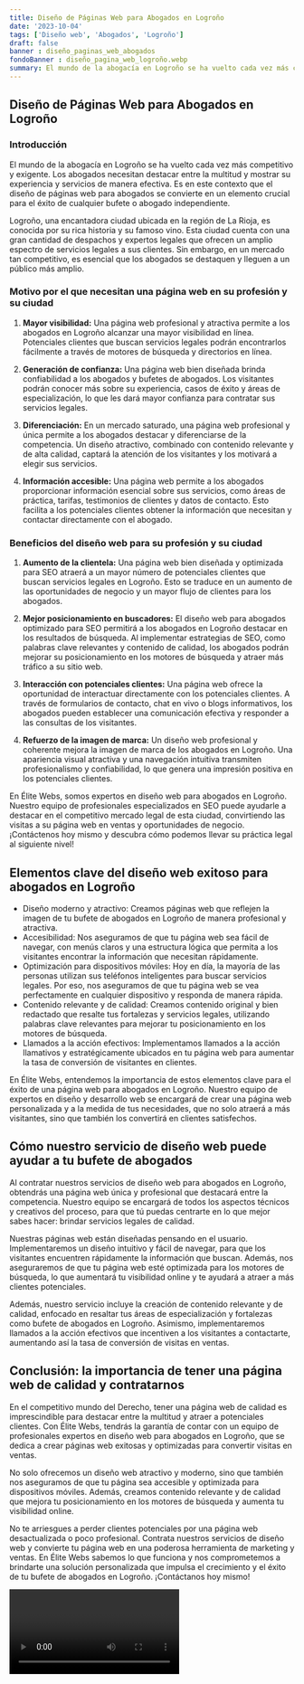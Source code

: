 ```yaml
---
title: Diseño de Páginas Web para Abogados en Logroño
date: '2023-10-04'
tags: ['Diseño web', 'Abogados', 'Logroño']
draft: false
banner : diseño_paginas_web_abogados
fondoBanner : diseño_pagina_web_logroño.webp
summary: El mundo de la abogacía en Logroño se ha vuelto cada vez más competitivo y exigente. Los abogados necesitan destacar entre la multitud y mostrar su experiencia y servicios de manera efectiva. Es en este contexto que el diseño de páginas web para abogados se convierte en un elemento crucial para el éxito de cualquier bufete o abogado independiente.
---
```


## Diseño de Páginas Web para Abogados en Logroño

### Introducción

El mundo de la abogacía en Logroño se ha vuelto cada vez más competitivo y exigente. Los abogados necesitan destacar entre la multitud y mostrar su experiencia y servicios de manera efectiva. Es en este contexto que el diseño de páginas web para abogados se convierte en un elemento crucial para el éxito de cualquier bufete o abogado independiente.

Logroño, una encantadora ciudad ubicada en la región de La Rioja, es conocida por su rica historia y su famoso vino. Esta ciudad cuenta con una gran cantidad de despachos y expertos legales que ofrecen un amplio espectro de servicios legales a sus clientes. Sin embargo, en un mercado tan competitivo, es esencial que los abogados se destaquen y lleguen a un público más amplio.

### Motivo por el que necesitan una página web en su profesión y su ciudad

1. **Mayor visibilidad:** Una página web profesional y atractiva permite a los abogados en Logroño alcanzar una mayor visibilidad en línea. Potenciales clientes que buscan servicios legales podrán encontrarlos fácilmente a través de motores de búsqueda y directorios en línea.

2. **Generación de confianza:** Una página web bien diseñada brinda confiabilidad a los abogados y bufetes de abogados. Los visitantes podrán conocer más sobre su experiencia, casos de éxito y áreas de especialización, lo que les dará mayor confianza para contratar sus servicios legales.

3. **Diferenciación:** En un mercado saturado, una página web profesional y única permite a los abogados destacar y diferenciarse de la competencia. Un diseño atractivo, combinado con contenido relevante y de alta calidad, captará la atención de los visitantes y los motivará a elegir sus servicios.

4. **Información accesible:** Una página web permite a los abogados proporcionar información esencial sobre sus servicios, como áreas de práctica, tarifas, testimonios de clientes y datos de contacto. Esto facilita a los potenciales clientes obtener la información que necesitan y contactar directamente con el abogado.

### Beneficios del diseño web para su profesión y su ciudad

1. **Aumento de la clientela:** Una página web bien diseñada y optimizada para SEO atraerá a un mayor número de potenciales clientes que buscan servicios legales en Logroño. Esto se traduce en un aumento de las oportunidades de negocio y un mayor flujo de clientes para los abogados.

2. **Mejor posicionamiento en buscadores:** El diseño web para abogados optimizado para SEO permitirá a los abogados en Logroño destacar en los resultados de búsqueda. Al implementar estrategias de SEO, como palabras clave relevantes y contenido de calidad, los abogados podrán mejorar su posicionamiento en los motores de búsqueda y atraer más tráfico a su sitio web.

3. **Interacción con potenciales clientes:** Una página web ofrece la oportunidad de interactuar directamente con los potenciales clientes. A través de formularios de contacto, chat en vivo o blogs informativos, los abogados pueden establecer una comunicación efectiva y responder a las consultas de los visitantes.

4. **Refuerzo de la imagen de marca:** Un diseño web profesional y coherente mejora la imagen de marca de los abogados en Logroño. Una apariencia visual atractiva y una navegación intuitiva transmiten profesionalismo y confiabilidad, lo que genera una impresión positiva en los potenciales clientes.

En Élite Webs, somos expertos en diseño web para abogados en Logroño. Nuestro equipo de profesionales especializados en SEO puede ayudarle a destacar en el competitivo mercado legal de esta ciudad, convirtiendo las visitas a su página web en ventas y oportunidades de negocio. ¡Contáctenos hoy mismo y descubra cómo podemos llevar su práctica legal al siguiente nivel!

<GifSeo />

<Cta />

## Elementos clave del diseño web exitoso para abogados en Logroño

- Diseño moderno y atractivo: Creamos páginas web que reflejen la imagen de tu bufete de abogados en Logroño de manera profesional y atractiva.
- Accesibilidad: Nos aseguramos de que tu página web sea fácil de navegar, con menús claros y una estructura lógica que permita a los visitantes encontrar la información que necesitan rápidamente.
- Optimización para dispositivos móviles: Hoy en día, la mayoría de las personas utilizan sus teléfonos inteligentes para buscar servicios legales. Por eso, nos aseguramos de que tu página web se vea perfectamente en cualquier dispositivo y responda de manera rápida.
- Contenido relevante y de calidad: Creamos contenido original y bien redactado que resalte tus fortalezas y servicios legales, utilizando palabras clave relevantes para mejorar tu posicionamiento en los motores de búsqueda.
- Llamados a la acción efectivos: Implementamos llamados a la acción llamativos y estratégicamente ubicados en tu página web para aumentar la tasa de conversión de visitantes en clientes.

En Élite Webs, entendemos la importancia de estos elementos clave para el éxito de una página web para abogados en Logroño. Nuestro equipo de expertos en diseño y desarrollo web se encargará de crear una página web personalizada y a la medida de tus necesidades, que no solo atraerá a más visitantes, sino que también los convertirá en clientes satisfechos.

## Cómo nuestro servicio de diseño web puede ayudar a tu bufete de abogados

Al contratar nuestros servicios de diseño web para abogados en Logroño, obtendrás una página web única y profesional que destacará entre la competencia. Nuestro equipo se encargará de todos los aspectos técnicos y creativos del proceso, para que tú puedas centrarte en lo que mejor sabes hacer: brindar servicios legales de calidad.

Nuestras páginas web están diseñadas pensando en el usuario. Implementaremos un diseño intuitivo y fácil de navegar, para que los visitantes encuentren rápidamente la información que buscan. Además, nos aseguraremos de que tu página web esté optimizada para los motores de búsqueda, lo que aumentará tu visibilidad online y te ayudará a atraer a más clientes potenciales.

Además, nuestro servicio incluye la creación de contenido relevante y de calidad, enfocado en resaltar tus áreas de especialización y fortalezas como bufete de abogados en Logroño. Asimismo, implementaremos llamados a la acción efectivos que incentiven a los visitantes a contactarte, aumentando así la tasa de conversión de visitas en ventas.

## Conclusión: la importancia de tener una página web de calidad y contratarnos

En el competitivo mundo del Derecho, tener una página web de calidad es imprescindible para destacar entre la multitud y atraer a potenciales clientes. Con Élite Webs, tendrás la garantía de contar con un equipo de profesionales expertos en diseño web para abogados en Logroño, que se dedica a crear páginas web exitosas y optimizadas para convertir visitas en ventas.

No solo ofrecemos un diseño web atractivo y moderno, sino que también nos aseguramos de que tu página sea accesible y optimizada para dispositivos móviles. Además, creamos contenido relevante y de calidad que mejora tu posicionamiento en los motores de búsqueda y aumenta tu visibilidad online.

No te arriesgues a perder clientes potenciales por una página web desactualizada o poco profesional. Contrata nuestros servicios de diseño web y convierte tu página web en una poderosa herramienta de marketing y ventas. En Élite Webs sabemos lo que funciona y nos comprometemos a brindarte una solución personalizada que impulsa el crecimiento y el éxito de tu bufete de abogados en Logroño. ¡Contáctanos hoy mismo!

<Video />

<CtaBot job='Abogados' city='Logroño'/>

<Gmaps query='Logroño+españa+maps' />